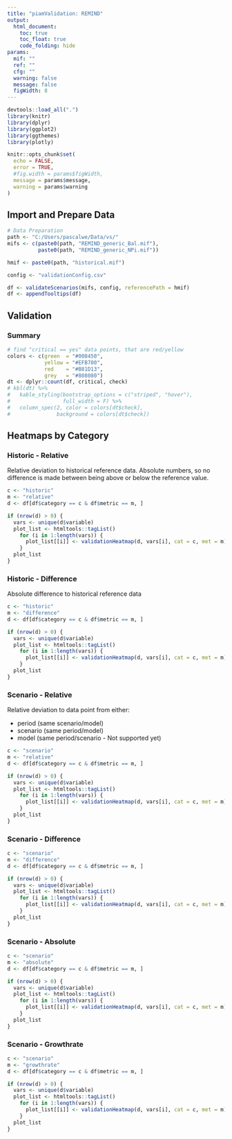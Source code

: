 ```yaml
---
title: "piamValidation: REMIND"
output:
  html_document:
    toc: true
    toc_float: true
    code_folding: hide
params:
  mif: ""
  ref: ""
  cfg: ""
  warning: false
  message: false
  figWidth: 8
---
```


```r
devtools::load_all(".")
library(knitr)
library(dplyr)
library(ggplot2)
library(ggthemes)
library(plotly)

knitr::opts_chunk$set(
  echo = FALSE,
  error = TRUE,
  #fig.width = params$figWidth,
  message = params$message,
  warning = params$warning
)
```

## Import and Prepare Data


```r
# Data Preparation
path <- "C:/Users/pascalwe/Data/vs/"
mifs <- c(paste0(path, "REMIND_generic_Bal.mif"),
          paste0(path, "REMIND_generic_NPi.mif"))

hmif <- paste0(path, "historical.mif")

config <- "validationConfig.csv"

df <- validateScenarios(mifs, config, referencePath = hmif)
df <- appendTooltips(df)
```
## Validation

### Summary
```r
# find "critical == yes" data points, that are red/yellow
colors <- c(green  = "#008450",
            yellow = "#EFB700",
            red    = "#B81D13",
            grey   = "#808080")
dt <- dplyr::count(df, critical, check)
# kbl(dt) %>%
#   kable_styling(bootstrap_options = c("striped", "hover"),
#                 full_width = F) %>%
#   column_spec(2, color = colors[dt$check],
#               background = colors[dt$check])
```

## Heatmaps by Category

### Historic - Relative
Relative deviation to historical reference data. Absolute numbers, so no 
difference is made between being above or below the reference value.
```r
c <- "historic"
m <- "relative"
d <- df[df$category == c & df$metric == m, ]

if (nrow(d) > 0) {
  vars <- unique(d$variable)
  plot_list <- htmltools::tagList()
    for (i in 1:length(vars)) {
      plot_list[[i]] <- validationHeatmap(d, vars[i], cat = c, met = m)
    }
  plot_list
}
```

### Historic - Difference
Absolute difference to historical reference data
```r
c <- "historic"
m <- "difference"
d <- df[df$category == c & df$metric == m, ]

if (nrow(d) > 0) {
  vars <- unique(d$variable)
  plot_list <- htmltools::tagList()
    for (i in 1:length(vars)) {
      plot_list[[i]] <- validationHeatmap(d, vars[i], cat = c, met = m)
    }
  plot_list
}
```

### Scenario - Relative
Relative deviation to data point from either:

- period (same scenario/model)
- scenario (same period/model)
- model (same period/scenario - Not supported yet)

```r
c <- "scenario"
m <- "relative"
d <- df[df$category == c & df$metric == m, ]

if (nrow(d) > 0) {
  vars <- unique(d$variable)
  plot_list <- htmltools::tagList()
    for (i in 1:length(vars)) {
      plot_list[[i]] <- validationHeatmap(d, vars[i], cat = c, met = m)
    }
  plot_list
}
```

### Scenario - Difference
```r
c <- "scenario"
m <- "difference"
d <- df[df$category == c & df$metric == m, ]

if (nrow(d) > 0) {
  vars <- unique(d$variable)
  plot_list <- htmltools::tagList()
    for (i in 1:length(vars)) {
      plot_list[[i]] <- validationHeatmap(d, vars[i], cat = c, met = m)
    }
  plot_list
}
```

### Scenario - Absolute
```r
c <- "scenario"
m <- "absolute"
d <- df[df$category == c & df$metric == m, ]

if (nrow(d) > 0) {
  vars <- unique(d$variable)
  plot_list <- htmltools::tagList()
    for (i in 1:length(vars)) {
      plot_list[[i]] <- validationHeatmap(d, vars[i], cat = c, met = m)
    }
  plot_list
}
```


### Scenario - Growthrate
```r
c <- "scenario"
m <- "growthrate"
d <- df[df$category == c & df$metric == m, ]

if (nrow(d) > 0) {
  vars <- unique(d$variable)
  plot_list <- htmltools::tagList()
    for (i in 1:length(vars)) {
      plot_list[[i]] <- validationHeatmap(d, vars[i], cat = c, met = m)
    }
  plot_list
}
```
